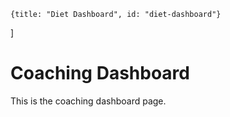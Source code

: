 
    {title: "Diet Dashboard", id: "diet-dashboard"}
]

# Coaching Dashboard

This is the coaching dashboard page.

<DietDashboard />